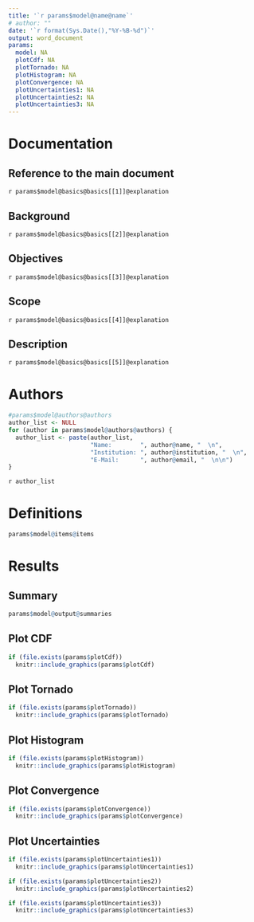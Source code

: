 ---
title: '`r params$model@name@name`'
# author: ""
date: '`r format(Sys.Date(),"%Y-%B-%d")`'
output: word_document
params:
  model: NA
  plotCdf: NA
  plotTornado: NA
  plotHistogram: NA
  plotConvergence: NA
  plotUncertainties1: NA
  plotUncertainties2: NA
  plotUncertainties3: NA
---

\newpage

# Documentation

## Reference to the main document

`r params$model@basics@basics[[1]]@explanation`

## Background

`r params$model@basics@basics[[2]]@explanation`

## Objectives

`r params$model@basics@basics[[3]]@explanation`

## Scope

`r params$model@basics@basics[[4]]@explanation`

## Description

`r params$model@basics@basics[[5]]@explanation`

\newpage

# Authors
```{r authors, echo = FALSE}
#params$model@authors@authors
author_list <- NULL
for (author in params$model@authors@authors) {
  author_list <- paste(author_list, 
                       "Name:        ", author@name, "  \n", 
                       "Institution: ", author@institution, "  \n", 
                       "E-Mail:      ", author@email, "  \n\n")
}
```

`r author_list`

\newpage

# Definitions
```{r items, echo = FALSE}
params$model@items@items
```

\newpage

# Results

## Summary
```{r summary, echo = FALSE}
params$model@output@summaries
```

\newpage

## Plot CDF
```{r cdf, echo = FALSE, fig.cap = "CDF", out.width = "100%", fig.align = "center"}
if (file.exists(params$plotCdf))
  knitr::include_graphics(params$plotCdf)
```

\newpage

## Plot Tornado
```{r tornado, echo = FALSE, fig.cap = "Tornado", out.width = "100%", fig.align = "center"}
if (file.exists(params$plotTornado))
  knitr::include_graphics(params$plotTornado)
```

\newpage

## Plot Histogram
```{r histogram, echo = FALSE, fig.cap = "Histogram", out.width = "100%", fig.align = "center"}
if (file.exists(params$plotHistogram))
  knitr::include_graphics(params$plotHistogram)
```

\newpage

## Plot Convergence
```{r convergence, echo = FALSE, fig.cap = "Convergence", out.width = "100%", fig.align = "center"}
if (file.exists(params$plotConvergence))
  knitr::include_graphics(params$plotConvergence)
```

\newpage

## Plot Uncertainties
```{r uncertainties1, echo = FALSE, fig.cap = "Uncertainties", out.width = "100%", fig.align = "center"}
if (file.exists(params$plotUncertainties1))
  knitr::include_graphics(params$plotUncertainties1)
```

```{r uncertainties2, echo = FALSE, fig.cap = "Uncertainties", out.width = "100%", fig.align = "center"}
if (file.exists(params$plotUncertainties2))
  knitr::include_graphics(params$plotUncertainties2)
```

```{r uncertainties3, echo = FALSE, fig.cap = "Uncertainties", out.width = "100%", fig.align = "center"}
if (file.exists(params$plotUncertainties3))
  knitr::include_graphics(params$plotUncertainties3)
```
